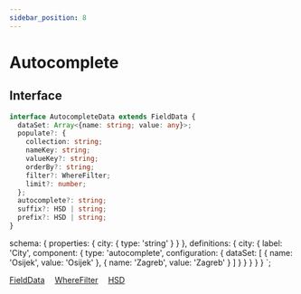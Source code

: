 ```yaml
---
sidebar_position: 8
---
```


# Autocomplete

## Interface

```typescript
interface AutocompleteData extends FieldData {
  dataSet: Array<{name: string; value: any}>;
  populate?: {
    collection: string;
    nameKey: string;
    valueKey?: string;
    orderBy?: string;
    filter?: WhereFilter;
    limit?: number;
  };
  autocomplete?: string;
  suffix?: HSD | string;
  prefix?: HSD | string;
}
```


  schema: {
    properties: {
      city: {
        type: 'string'
      }
    }
  },
  definitions: {
    city: {
      label: 'City',
      component: {
        type: 'autocomplete',
        configuration: {
          dataSet: [
            {
              name: 'Osijek',
              value: 'Osijek'
            },
            {
              name: 'Zagreb',
              value: 'Zagreb'
            }
          ]
        }
      }
    }
  }
}
`;

<jms-editor code={code}></jms-editor>

<a href="/docs/types/field-data">FieldData</a>&emsp;
<a href="/docs/types/where-filter">WhereFilter</a>&emsp;
<a href="/docs/types/hsd">HSD</a>&emsp;

